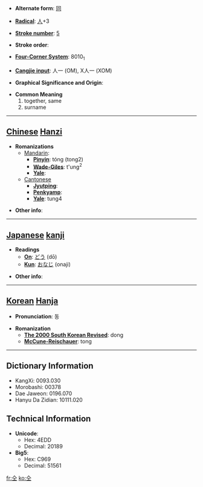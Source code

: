 * '''Alternate form''': [[同]]

* '''[[Wiktionary:Chinese radical index| Radical]]''': [[Wiktionary:Chinese radical index 人|人]]+3

* '''[[Wiktionary:Chinese total strokes index|Stroke number]]''': [[Wiktionary:Chinese total strokes index 5|5]]

* '''Stroke order''': 

* '''[[Wiktionary:Chinese four corner index|Four-Corner System]]''': 8010<sub>1</sub>

* '''[[Wiktionary:Chinese Cangjie index|Cangjie input]]''': 人一 (OM), X人一 (XOM)

* '''Graphical Significance and Origin''': 

* '''Common Meaning'''
*#together, same
*# surname


----

== [[Chinese]] [[Hanzi]] ==

* '''Romanizations'''
** [[Mandarin]]:
*** '''[[Pinyin]]''': tóng (tong2)
*** '''[[Wade-Giles]]''': t'ung<sup>2</sup>
*** '''[[Yale]]''': 
**[[Cantonese]]
***'''[[Jyutping]]''':
***'''[[Penkyamp]]''': 
***'''[[Yale]]''': tung4

* '''Other info''': 

----

== [[Japanese]] [[kanji]] ==

* '''Readings'''
** '''[[On]]''': [[どう]] (dō)
** '''[[Kun]]''': [[おなじ]] (onaji)

* '''Other info''':  

----

== [[Korean]] [[Hanja]] ==

* '''Pronunciation''': 동

* '''Romanization'''
** '''[[The 2000 South Korean Revised Romanization|The 2000 South Korean Revised]]''': dong
** '''[[McCune-Reischauer]]''': tong

----

== Dictionary Information ==

* KangXi: 0093.030
* Morobashi: 00378
* Dae Jaweon: 0196.070
* Hanyu Da Zidian: 10111.020

== Technical Information ==

* '''Unicode''':
** Hex: 4EDD
** Decimal: 20189
* '''Big5''':
** Hex: C969
** Decimal: 51561

[[fr:仝]]
[[ko:仝]]